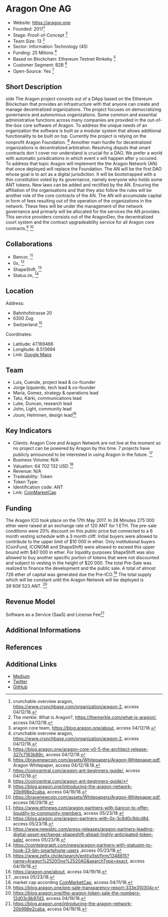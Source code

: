 = Aragon One AG =


* Website: https://aragon.one
* Founded: 2017<ref>crunchable overview aragon, https://www.crunchbase.com/organization/aragon-2, access 04/12/18.</ref>
* Stage: Proof-of-Concept <ref>The merkle: What is Aragon?, https://themerkle.com/what-is-aragon/, access 04/12/18.</ref>		
* Team Size: 13 <ref>aragon core team, https://blog.aragon.one/about, access 04/12/18.</ref>
* Sector: Information Technology (45)
* Funding: 25 Milions <ref>crunchable overview aragon, https://www.crunchbase.com/organization/aragon-2, access 04/12/18.</ref>
* Based on Blockchain: Ethereum Testnet Rinkeby <ref>https://blog.aragon.one/aragon-core-v0-5-the-architect-release-327c7163b89c, access 04/12/18.</ref>	
* Customer Segment: B2B <ref>https://bravenewcoin.com/assets/Whitepapers/Aragon-Whitepaper.pdf, Aragon Whitepaper, access 04/12/18.18.</ref>
* Open-Source: Yes <ref>https://coincentral.com/aragon-ant-beginners-guide/, access 04/12/18.</ref>


==Short Description==side
The Aragon project consists out of a DApp based on the Ethereum Blockchain that provides an infrastructure with that anyone can create and manage decentralized organizations. The project focuses on democratizing governance and autonomous organizations. Some common and essential administrative functions across many companies are provided in the out-of-the-box core software of Aragon. To address the unique needs of an organization the software is built as a modular system that allows additional functionality to be built on top. Currently the project is relying on the nonprofit Aragon Foundation. <ref>https://coincentral.com/aragon-ant-beginners-guide/</ref> Annother main hurdle for decentralized organizations is decentralized arbitration. Resolving disputs that smart contracts don`t cover nor understand is crucial for a DAO. We prefer a world with automatic jurisdications in which event x will happen after y occured. To address that topic Aragon will implement the the Aragon Network (AN) that once deployed will replace the Foundation. The AN will be the first DAO whose goal is to act as a digital jurisdiction. It will be bootstrapped with a thin constitution voted by its governance, namely everyone who holds some ANT tokens. New laws can be added and rectified by the AN. Ensuring the affiliation of the organisations and that they also follow the rules will be another role of the core contracts of the AN. The AN will accumulate capital in form of fees resulting out of the operation of the organizations in the network. These fees will be under the management of the network governance and primarly will be allocated for the services the AN provides. This service providers consists out of the AragonDev, the decentralized court system and the contract upgradeability service for all Aragon core contracts.<ref>https://blog.aragon.one/introducing-the-aragon-network-20b998e2caba, access 04/19/18.</ref> <ref>https://bravenewcoin.com/assets/Whitepapers/Aragon-Whitepaper.pdf, access 06/29/18.</ref> 

==Collaborations==
* Bancor, <ref> https://www.ethnews.com/aragon-partners-with-bancor-to-offer-liquidity-to-community-members, access 05/23/18. </ref> 
* 0x, <ref> https://blog.aragon.one/aragon-partners-with-0x-3c8d0c9dcd84, access 05/23/18. </ref> 
* ShapeShift, <ref>https://www.newsbtc.com/press-releases/aragon-partners-leading-digital-asset-exchange-shapeshift-ahead-highly-anticipated-token-sale/, access 05/23/18.</ref>
* Status.im, <ref>https://cointelegraph.com/news/aragon-partners-with-statusim-to-hook-23-bln-smartphone-users ,access 05/23/18.</ref> 

==Location== 

Address: 
* Bahnhofstrasse 20
* 6300 Zug
* Switzerland <ref> https://www.zefix.ch/de/search/entity/list/firm/1348815?name=Aragon%2520One%2520AG&searchType=exact, access 04/19/18. </ref> 
Coordinates:
* Latitude: 47.169466
* Longitude: 8.513694
* Link: [https://www.google.com/maps/place/Bahnhofstrasse+20,+6300+Zug/@47.1694663,8.513694,17z/data=!3m1!4b1!4m5!3m4!1s0x479aaaf7a270e13d:0x9b7ab670225705!8m2!3d47.1694663!4d8.5158827 Google Maps]


==Team==
* Luis, Cuende, project lead & co-founder
* Jorge Izquierdo, tech lead & co-founder
* Maria, Gomez, strategy & operations lead
* Tatu, Kärki, communications lead
* Luke, Duncan, research lead
* John, Light, community lead
* Jouni, Helminen, design lead<ref>https://aragon.one/about, access 04/19/18. </ref> 

==Key Indicators==

* Clients: Aragon Core and Aragon Network are not live at the moment so no project can be powered by Aragon by this time. 7 projects have publicly announced to be interested in using Aragon in the future. <ref> ,access 05/23/18.</ref>
* Business Volume: N/A
* Valuation: 64`702`132 USD <ref>market cap according [https://coinmarketcap.com/currencies/aragon/ CoinMarketCap], access 04/11/18.</ref>
* Revenue: N/A
* Tradeability: Token
* Token Type: 
* Identification code: ANT
* Link: [https://coinmarketcap.com/currencies/aragon/ CoinMarketCap]


==Funding==
The Aragon ICO took place on the 17th May 2017. In 26 Minutes 275`000 ether were raised at an exchange rate of 120 ANT for 1 ETH. The pre-sale conditions were 20% discount on this public price but connected to a 6 month vesting schedule with a 3 month cliff. Initial buyers were allowed to contribute to the upper limit of $10`000 in ether. Only institutional buyers (CoinFund, ICONOMI and ShapeShift) were allowed to exceed this upper bound with $40`000 in ether. For liquidity purposes ShapeShift was also allowed to buy another specific portion of tokens that were not discounted and subject to vesting in the height of $20`000. The total Pre-Sale was realized to finance the development and the public sale. A total of almost 726 ether of capital was generated due the Pre-ICO.<ref>https://blog.aragon.one/pre-sale-transparency-report-333e310304c</ref> The total supply which will be constant until the Aragon Network will be deployed is 39`609`523 ANT. <ref>https://blog.aragon.one/the-aragon-token-sale-the-numbers-12d03c8b97d3, access 04/19/18.</ref>

==Revenue Model==
Software as a Service (SaaS) and License Fee<ref>https://blog.aragon.one/introducing-the-aragon-network-20b998e2caba, access 04/19/18. </ref> 

==Additional Informations==


==References==

<references/>

==Additional Links==
* [https://blog.aragon.one Medium]
* [https://twitter.com/AragonProject Twitter]
* [https://github.com/aragon/aragon GitHub]
